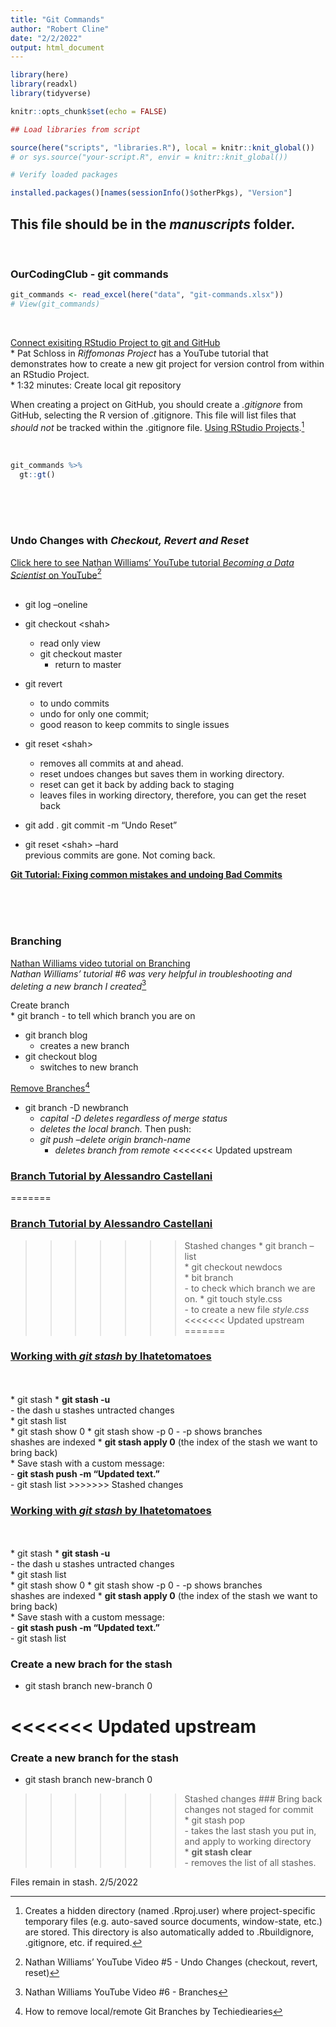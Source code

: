 ```yaml
---
title: "Git Commands"
author: "Robert Cline"
date: "2/2/2022"
output: html_document
---
```


```r

library(here)
library(readxl)
library(tidyverse)

knitr::opts_chunk$set(echo = FALSE) 
```  


```r

## Load libraries from script  

source(here("scripts", "libraries.R"), local = knitr::knit_global())
# or sys.source("your-script.R", envir = knitr::knit_global())
``` 


```r

# Verify loaded packages  

installed.packages()[names(sessionInfo()$otherPkgs), "Version"]
```  


## This file should be in the *manuscripts* folder.  

<br> 


### OurCodingClub - git commands  
```r

git_commands <- read_excel(here("data", "git-commands.xlsx"))
# View(git_commands)
```

<br>

[Connect exisiting RStudio Project to git and GitHub](https://www.youtube.com/watch?v=bUoN85QvC10)  
* Pat Schloss in *Riffomonas Project* has a YouTube tutorial that demonstrates how to create a new git project for version control from within an RStudio Project.  
* 1:32 minutes:  Create local git repository  

When creating a project on GitHub, you should create a *.gitignore* from GitHub, selecting the R version of .gitignore.  This file will list files that *should not* be tracked within the .gitignore file. [Using RStudio Projects](https://support.rstudio.com/hc/en-us/articles/200526207-Using-RStudio-Projects).^[Creates a hidden directory (named .Rproj.user) where project-specific temporary files (e.g. auto-saved source documents, window-state, etc.) are stored. This directory is also automatically added to .Rbuildignore, .gitignore, etc. if required.]  


<br>



```r
git_commands %>% 
  gt::gt()
```
 
 <br>
 <br>
 <br>
 
### **Undo Changes** with *Checkout, Revert and Reset*  
[Click here to see Nathan Williams' YouTube tutorial *Becoming a Data Scientist* on YouTube](https://www.youtube.com/watch?v=UmE0uf5UMzA)^[Nathan Williams' YouTube Video #5 - Undo Changes (checkout, revert, reset)]  
<br> 

* git log --oneline  

* git checkout \<shah\>  
  - read only view  
  - git checkout master 
    - return to master 
* git revert 
  - to undo commits  
  - undo for only one commit; 
  - good reason to keep commits to single issues  
  
* git reset \<shah\>  
  - removes all commits at and ahead.
  - reset undoes changes but saves them in working directory.
  - reset can get it back by adding back to staging
  - leaves files in working directory, therefore, you can get the reset back  

* git add . 
  git commit -m "Undo Reset"  
  
* git reset \<shah\> --hard  
  previous commits are gone.  Not coming back.  
  
**[Git Tutorial: Fixing common mistakes and undoing Bad Commits](https://www.youtube.com/watch?v=FdZecVxzJbk)**

<br>  
<br>   

### Branching  
[Nathan Williams video tutorial on Branching](https://www.youtube.com/watch?v=wVM4tfKsXBY&list=PLGPGLQRuosDKw42JcQvOU5qArkUb8kCDc&index=7)  
*Nathan Williams' tutorial #6 was very helpful in troubleshooting and deleting a new branch I created*^[Nathan Williams YouTube Video #6 - Branches]  

Create branch  
* git branch 
  - to tell which branch you are on
  
* git branch blog
  - creates a new branch 
  
* git checkout blog  
  - switches to new branch 
  
[Remove Branches](https://www.techiediaries.com/delete-local-remote-git-branches/#)^[How to remove local/remote Git Branches by Techiediearies] 
  
* git branch -D newbranch  
  - *capital -D deletes regardless of merge status*  
  - *deletes the local branch.*  Then push:  
  - *git push --delete origin branch-name*   
    - *deletes branch from remote*
<<<<<<< Updated upstream

### [Branch Tutorial by Alessandro Castellani](https://www.youtube.com/watch?v=pDmYNK68IEc)

=======
   

### [Branch Tutorial by Alessandro Castellani](https://www.youtube.com/watch?v=pDmYNK68IEc)

>>>>>>> Stashed changes
* git branch --list  
* git checkout newdocs  
* bit branch  
  - to check which branch we are on.
* git touch style.css  
  - to create a new file *style.css*  
<<<<<<< Updated upstream
=======
  
### [Working with *git stash* by Ihatetomatoes](https://www.youtube.com/watch?v=-aPoRU5W8lA)
<br>  
* git stash 
* **git stash -u**  
  - the dash u stashes untracted changes  
* git stash list  
* git stash show 0 
* git stash show -p 0 
  - -p shows branches  
  shashes are indexed 
* **git stash apply 0**  (the index of the stash we want to bring back)  
* Save stash with a custom message:  
  - **git stash push -m "Updated text."**    
  - git stash list 
>>>>>>> Stashed changes
  
### [Working with *git stash* by Ihatetomatoes](https://www.youtube.com/watch?v=-aPoRU5W8lA)
<br>  
* git stash 
* **git stash -u**  
  - the dash u stashes untracted changes  
* git stash list  
* git stash show 0 
* git stash show -p 0 
  - -p shows branches  
  shashes are indexed 
* **git stash apply 0**  (the index of the stash we want to bring back)  
* Save stash with a custom message:  
  - **git stash push -m "Updated text."**    
  - git stash list 
  

### Create a new brach for the stash  
* git stash branch new-branch 0 

<<<<<<< Updated upstream
=======
### Create a new branch for the stash  
* git stash branch new-branch 0 

>>>>>>> Stashed changes
### Bring back changes not staged for commit   
* git stash pop  
  - takes the last stash you put in, and apply to working directory  
* **git stash clear**  
  - removes the list of all stashes.  
  
Files remain in stash.  2/5/2022

